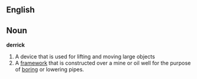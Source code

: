 ==English==
== Noun ==
'''derrick''' 
#A device that is used for lifting and moving large objects
#A [[framework]] that is constructed over a mine or oil well for the purpose of [[boring]] or lowering pipes.